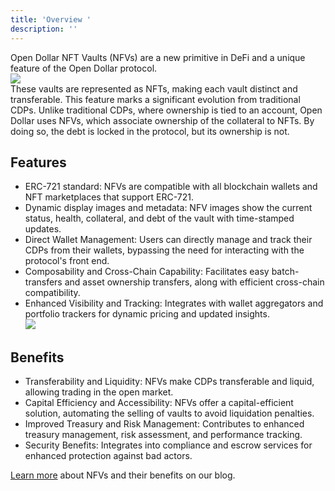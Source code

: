 ```yaml
---
title: 'Overview '
description: ''
---
```


Open Dollar NFT Vaults (NFVs) are a new primitive in DeFi and a unique feature of the Open Dollar protocol.\
![](</img/NFT Vaults Overview Image.png>)\
These vaults are represented as NFTs, making each vault distinct and transferable. This feature marks a significant evolution from traditional CDPs. Unlike traditional CDPs, where ownership is tied to an account, Open Dollar uses NFVs, which associate ownership of the collateral to NFTs. By doing so, the debt is locked in the protocol, but its ownership is not.

## Features

* ERC-721 standard: NFVs are compatible with all blockchain wallets and NFT marketplaces that support ERC-721.
* Dynamic display images and metadata: NFV images show the current status, health, collateral, and debt of the vault with time-stamped updates.
* Direct Wallet Management: Users can directly manage and track their CDPs from their wallets, bypassing the need for interacting with the protocol's front end.
* Composability and Cross-Chain Capability: Facilitates easy batch-transfers and asset ownership transfers, along with efficient cross-chain compatibility.
* Enhanced Visibility and Tracking: Integrates with wallet aggregators and portfolio trackers for dynamic pricing and updated insights.\
  ![](</img/NFT vaults Features Image.png>)

## Benefits

* Transferability and Liquidity: NFVs make CDPs transferable and liquid, allowing trading in the open market.
* Capital Efficiency and Accessibility: NFVs offer a capital-efficient solution, automating the selling of vaults to avoid liquidation penalties.
* Improved Treasury and Risk Management: Contributes to enhanced treasury management, risk assessment, and performance tracking.
* Security Benefits: Integrates into compliance and escrow services for enhanced protection against bad actors.

[Learn more](https://mirror.xyz/0x8a81CEeb0a12998616F1aB932cDbc941F0d539E9/eHkUevK2ssPvwOTweAQBTO5nWxVN_io0FJ8AOPFW7H8) about NFVs and their benefits on our blog.
